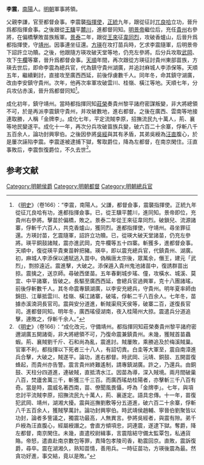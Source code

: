 {{Otheruses|李震|other=同名或類似名的其它條目描述}}
'''李震'''，[[南陽|南陽]]人。[[明朝|明朝]]軍事將領。

父親李謙，官至都督僉事。李震襲[[指揮使|指揮使]]，[[正统_(年号)|正統]]九年，跟從征討[[兀良哈|兀良哈]]立功，晉升爲都指揮僉事。之後跟從[[王驥|王驥]]平[[麓川|麓川]]，進都督同知。[[明景帝|明景帝]]繼位后，充任[[貴州|貴州]]右參將，在偏橋擊敗苗族叛軍。[[景泰_(明朝)|景泰]]二年，跟從[[王來|王來]]征[[韋同烈|韋同烈]]，攻破香爐山，后晉升爲都指揮使，守[[靖州|靖州]]。因事連坐征還。[[方瑛|方瑛]]在攻打苗兵時，乞求李震隨軍，后明景帝下詔許立功贖。之後，他跟隨方瑛攻破天堂等地，仍充左參將。后分兵攻取[[武岡|武岡]]、攻下[[牛欄|牛欄]]等寨，晉升爲都督僉事。[[天顺_(明朝)|天順]]年間，再次跟從方瑛征討貴州東部苗族，方瑛去世后，即命李震為總兵官，代為鎮守貴州湖廣，并追討麻城人李添保等。天順五年，繼續剿討，直接攻至廣西西延，前後俘虜數千人。同年冬，命其鎮守湖廣，改由李安鎮守貴州。次年，他再次率軍攻破雲川、桂嶺、橫江等地。天順七年，分兵攻佔赤溪，晉升爲都督同知<ref>《[[明史|明史]]》（卷166）：“李震，南陽人。父謙，都督僉事，震襲指揮使。正統九年從征兀良哈有功，進都指揮僉事。已，從王驥平麓川，進同知。景帝即位，充貴州右參將。擊苗於偏橋，敗之。景泰二年從王來征韋同烈。破鎖兒、流源諸寨，俘斬千六百人，共克香爐山，獲同烈。進都指揮使，守靖州。尋坐罪征還。方瑛討苗，乞震隨軍，詔許立功贖。已，從瑛大破天堂諸苗，仍充左參將。瑛平銅鼓諸賊，震亦進武岡，克牛欄等五十四寨。斬獲多，進都督僉事。天順中，復從瑛平貴東苗幹把豬。瑛卒，即以震充總兵官，代鎮貴州、湖廣。初，麻城人李添保以逋賦逃入苗中。偽稱唐太宗後，眾萬余，僭王，建元「武烈」，剽掠遠近。震進擊，大破之。添保遁入貴州鬼池諸苗中，復誘群苗出掠。震擒之，送京師。尋破西堡苗。五年春剿城步瑤、僮，攻橫水、城溪、莫宜、中平諸寨，皆破之。長驅至廣西西延，會總兵官過興軍，克十八團諸瑤，前後俘斬數千人。其冬命震專鎮湖廣，以李安充總兵，守貴州。明年夏率師由錦田、江華抵雲川、桂嶺、橫江諸寨，破瑤，俘斬二千八百余人。七年冬，苗據赤溪湳洞長官司。震與安分道進，斬賊渠飛天侯等，破寨二百，遂復長官司。進都督同知。明年冬，廣西瑤侵湖南，夜入桂陽州大掠。震遣兵分道追擊，連敗之，俘斬千余人。”</ref>。

成化初年，鎮守靖州。當時都指揮同知[[莊榮|莊榮]]奏貴州黎平諸府密謀叛變，非大將總領不可，於是再派李震鎮守貴州，并攻破數地，進右都督。之後在廣西、雲南等地接連取勝，人稱「金牌李」。成化七年，平定流賊李原，招撫流民九十萬人，荊、襄等地民變遂平。成化十一年，再次分兵攻破苗族兵變，破六百二十余寨，俘斬八千五百余人，論功封興寧伯。之後因參將[[吳經|吳經]]與其有矛盾，其弟吳綬為[[汪直|汪直]]腹心，於是屢次誣陷李震。李震遂被逮捕下獄，奪取爵位，降為左都督，在南京閑住。汪直事敗后，李震恢復爵位，不久去世<ref>《[[明史|明史]]》（卷166）：“成化改元，守備靖州。都指揮同知莊榮奏貴州黎平諸府密邇湖廣五開諸衛，非大將總領不可，乃復命震兼鎮貴州。未幾，獲賊首苗蟲蝦。荊、襄賊劉千斤、石和尚為亂，震進討。賊屢敗，乘勝追及於梅溪賊巢。官軍不利，都指揮以下死者三十八人，有詔切責。白圭等大軍至，震自南漳進兵合擊，大破之，賊遂平。論功，進右都督。時武岡、沅靖、銅鼓、五開苗復蜂起，而貴州亦告警。震言貴州終難遙制，請專鎮湖廣。許之，乃還兵。由銅鼓、天柱分四道進，連破賊，直抵清水江。因苗為導，深入賊境。兩月間破巢八百，焚廬舍萬三千，斬獲三千三百。而廣西瑤劫桂陽者，亦擊斬三千八百有奇。當是時，震威名著西南，苗、僚聞風畏懾，呼為「金牌李」。七年，與項忠討平流賊李原，招撫流民九十萬人，荊、襄遂定。語具忠傳。十一年，苗復犯武岡、靖州，湖湘大擾。震與巡撫劉敷等分五道進，破六百二十余寨，俘斬八千五百余人，獲賊孥萬計。論功封興寧伯。時武靖侯趙輔、寧晉伯劉聚皆以功封，論者多訾議之，獨震功最高，人無異言。參將吳經者，與震有隙。弟千戶綬為汪直腹心，經屬綬譖之。會直方傾項忠，詞連震，遂逮下獄。奪爵，降左都督，南京閑住。未幾，直遣校尉緝事，言震陰結守備太監覃包，私通貨賂。帝怒，遣直赴南京數包等罪，責降包孝陵司香，勒震回京。直敗，震訴復爵，尋卒。震在湖湘久，熟知苗情，善用兵。一時征苗功，方瑛後震為最。然貪功好進，事交結，竟以是敗。”</ref>。

==参考文献==
{{wikisource|明史/卷166}}
{{Reflist}}

[[Category:明朝侯爵|Category:明朝侯爵]]
[[Category:明朝都督|Category:明朝都督]]
[[Category:明朝總兵官|Category:明朝總兵官]]